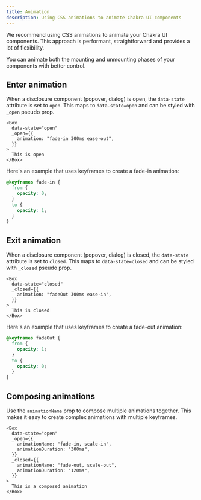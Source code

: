 ```yaml
---
title: Animation
description: Using CSS animations to animate Chakra UI components
---
```


We recommend using CSS animations to animate your Chakra UI components. This
approach is performant, straightforward and provides a lot of flexibility.

You can animate both the mounting and unmounting phases of your components with
better control.

## Enter animation

When a disclosure component (popover, dialog) is open, the `data-state`
attribute is set to `open`. This maps to `data-state=open` and can be styled
with `_open` pseudo prop.

```tsx
<Box
  data-state="open"
  _open={{
    animation: "fade-in 300ms ease-out",
  }}
>
  This is open
</Box>
```

Here's an example that uses keyframes to create a fade-in animation:

```css
@keyframes fade-in {
  from {
    opacity: 0;
  }
  to {
    opacity: 1;
  }
}
```

## Exit animation

When a disclosure component (popover, dialog) is closed, the `data-state`
attribute is set to `closed`. This maps to `data-state=closed` and can be styled
with `_closed` pseudo prop.

```tsx
<Box
  data-state="closed"
  _closed={{
    animation: "fadeOut 300ms ease-in",
  }}
>
  This is closed
</Box>
```

Here's an example that uses keyframes to create a fade-out animation:

```css
@keyframes fadeOut {
  from {
    opacity: 1;
  }
  to {
    opacity: 0;
  }
}
```

## Composing animations

Use the `animationName` prop to compose multiple animations together. This makes
it easy to create complex animations with multiple keyframes.

```tsx
<Box
  data-state="open"
  _open={{
    animationName: "fade-in, scale-in",
    animationDuration: "300ms",
  }}
  _closed={{
    animationName: "fade-out, scale-out",
    animationDuration: "120ms",
  }}
>
  This is a composed animation
</Box>
```

